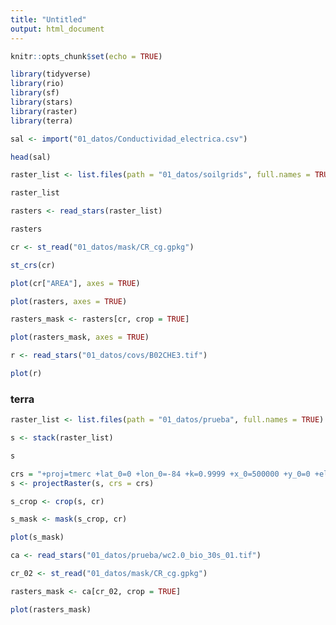 ```yaml
---
title: "Untitled"
output: html_document
---
```


```r
knitr::opts_chunk$set(echo = TRUE)
```


```r
library(tidyverse)
library(rio)
library(sf)
library(stars)
library(raster)
library(terra)
```


```r
sal <- import("01_datos/Conductividad_electrica.csv")
```

```r
head(sal)
```

```r
raster_list <- list.files(path = "01_datos/soilgrids", full.names = TRUE)
```

```r
raster_list
```


```r
rasters <- read_stars(raster_list)
```


```r
rasters
```


```r
cr <- st_read("01_datos/mask/CR_cg.gpkg")
```
```r
st_crs(cr)
```


```r
plot(cr["AREA"], axes = TRUE)
```

```r
plot(rasters, axes = TRUE)
```


```r
rasters_mask <- rasters[cr, crop = TRUE]
```


```r
plot(rasters_mask, axes = TRUE)
```


```r
r <- read_stars("01_datos/covs/B02CHE3.tif")
```



```r
plot(r)
```

### terra

```r
raster_list <- list.files(path = "01_datos/prueba", full.names = TRUE)
```


```r
s <- stack(raster_list)
```

```r
s
```

```r
crs = "+proj=tmerc +lat_0=0 +lon_0=-84 +k=0.9999 +x_0=500000 +y_0=0 +ellps=WGS84 +units=m +no_defs"
s <- projectRaster(s, crs = crs)   
```


```r
s_crop <- crop(s, cr)
```

```r
s_mask <- mask(s_crop, cr)
```

```r
plot(s_mask)
```

```r
ca <- read_stars("01_datos/prueba/wc2.0_bio_30s_01.tif")
```


```r
cr_02 <- st_read("01_datos/mask/CR_cg.gpkg")
```
```r
rasters_mask <- ca[cr_02, crop = TRUE]
```

```r
plot(rasters_mask)
```



